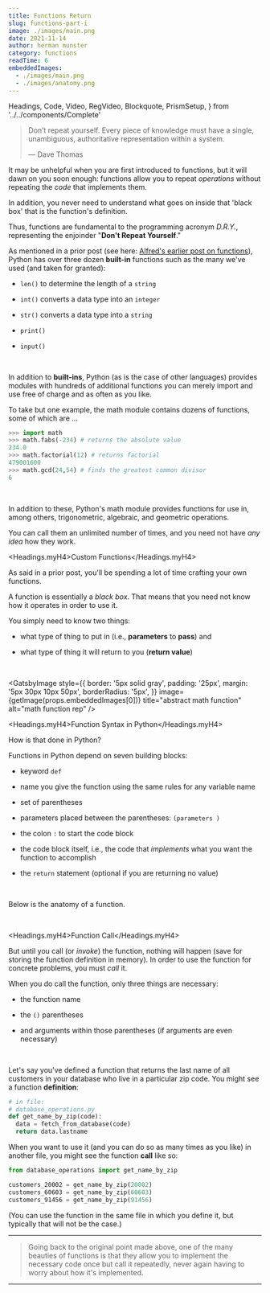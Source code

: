 ```yaml
---
title: Functions Return
slug: functions-part-i
image: ./images/main.png
date: 2021-11-14
author: herman munster
category: functions
readTime: 6
embeddedImages:
  - ./images/main.png
  - ./images/anatomy.png
---
```


  Headings,
  Code,
  Video,
  RegVideo,
  Blockquote,
  PrismSetup,
} from '../../components/Complete'

<Blockquote display="info">

Don’t repeat yourself. Every piece of knowledge must have a single, unambiguous, authoritative representation within a system.

— Dave Thomas

</Blockquote>

It may be unhelpful when you are first introduced to functions, but it will dawn on you soon enough: functions allow you to repeat _operations_ without repeating the _code_ that implements them.

In addition, you never need to understand what goes on inside that 'black box' that is the function's definition.

Thus, functions are fundamental to the programming acronym _D.R.Y._, representing the enjoinder "**Don't Repeat Yourself**."

As mentioned in a prior post (see here: [Alfred's earlier post on functions](https://multum-non-multa.github.io/code/2021/09/06/conversion-math-module-etc.html)), Python has over three dozen **built-in** functions such as the many we've used (and taken for granted):

- `len()` to determine the length of a `string`

- `int()` converts a data type into an `integer`

- `str()` converts a data type into a `string`

- `print()`

- `input()`

<br />

In addition to **built-ins**, Python (as is the case of other languages) provides modules with hundreds of additional functions you can merely import and use free of charge and as often as you like.

To take but one example, the math module contains dozens of functions, some of which are ...

```python
>>> import math
>>> math.fabs(-234) # returns the absolute value
234.0
>>> math.factorial(12) # returns factorial
479001600
>>> math.gcd(24,54) # finds the greatest common divisor
6
```

<br />

In addition to these, Python's math module provides functions for use in, among others, trigonometric, algebraic, and geometric operations.

You can call them an unlimited number of times, and you need not have _any idea_ how they work.

<Headings.myH4>Custom Functions</Headings.myH4>

As said in a prior post, you'll be spending a lot of time crafting your own functions.

A function is essentially a _black box_. That means that you need not know how it operates in order to use it.

You simply need to know two things:

- what type of thing to put in (i.e., **parameters** to **pass**) and

- what type of thing it will return to you (**return value**)

<br />

<GatsbyImage
  style={{
    border: '5px solid gray',
    padding: '25px',
    margin: '5px 30px 10px 50px',
    borderRadius: '5px',
  }}
  image={getImage(props.embeddedImages[0])}
  title="abstract math function"
  alt="math function rep"
/>

<Headings.myH4>Function Syntax in Python</Headings.myH4>

How is that done in Python?

Functions in Python depend on seven building blocks:

- keyword `def`

- name you give the function using the same rules for any variable name

- set of parentheses

- parameters placed between the parentheses: `(parameters )`

- the colon `:` to start the code block

- the code block itself, i.e., the code that _implements_ what you want the function to accomplish

- the `return` statement (optional if you are returning no value)

<br />

Below is the anatomy of a function.

<br />

<GatsbyImage
  image={getImage(props.embeddedImages[1])}
  title="function diagram"
  alt="anatomy of a function"
/>

<Headings.myH4>Function Call</Headings.myH4>

But until you call (or _invoke_) the function, nothing will happen (save for storing the function definition in memory). In order to use the function for concrete problems, you must _call_ it.

When you do call the function, only three things are necessary:

- the function name

- the `()` parentheses

- and arguments within those parentheses (if arguments are even necessary)

<br />

Let's say you've defined a function that returns the last name of all customers in your database who live in a particular zip code. You might see a function **definition**:

```python
# in file:
# database_operations.py
def get_name_by_zip(code):
  data = fetch_from_database(code)
  return data.lastname

```

When you want to use it (and you can do so as many times as you like) in another file, you might see the function **call** like so:

```python
from database_operations import get_name_by_zip

customers_20002 = get_name_by_zip(20002)
customers_60603 = get_name_by_zip(60603)
customers_91456 = get_name_by_zip(91456)

```

(You can use the function in the same file in which you define it, but typically that will not be the case.)

---

<Blockquote display="info">

Going back to the original point made above, one of the many beauties of functions is that they allow you to implement the necessary code once but call it repeatedly, never again having to worry about how it's implemented.

</Blockquote>

---
